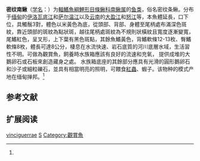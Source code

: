 {{Speciesbox
| name = 密纹南鳅
| status = LC
| status_system = IUCN3.1
| image = 
| genus = Schistura
| species = vinciguerrae
| authority = Hora, 1935<ref name='id6365'>{{cite web| url =http://www.bioinfo.cn/db05/BjdwSpecies.php?action=view&id=6365| title =密纹南鳅| work =中国动物物种编目数据库| publisher =中国科学院微生物研究所| author =中国科学院动物研究所| accessdate =2009-04-11| deadurl =yes| archiveurl =https://web.archive.org/web/20160305070440/http://www.bioinfo.cn/db05/BjdwSpecies.php?action=view&id=6365| archivedate =2016-03-05}}</ref>
| synonyms = *''Nemachilus vinciguerrae'',Hora, 1935
*''Nemacheilus vinciguerrae'',Hora, 1935
*''Noemacheilus vinciguerrae'',Hora, 1935
}}

'''密纹南鳅'''（[[学名|学名]]：{{lang|la|''Schistura vinciguerrae''}}）为[[輻鰭魚綱|輻鰭魚綱]][[鯉形目|鯉形目]][[條鳅科|條鳅科]][[南鳅属|南鳅属]]的[[鱼类|鱼类]]，俗名密纹条鳅。分布于[[缅甸|缅甸]]的[[伊洛瓦底江|伊洛瓦底江]]和[[萨尔温江|萨尔温江]]以及[[云南|云南]]的[[大盈江|大盈江]]和[[怒江|怒江]]等，本魚體延長，口下位，具觸鬚3對，體色以米黃色為底，從頭部、背部、身體至尾柄處布滿深色斑紋，靠近頭部的斑紋為點狀斑，越往尾柄處斑紋為不規則狀橫紋且寬度逐漸變寬，尾鰭紅色，呈叉形，上下葉有黑色斑點，其餘魚鰭黃色，背鰭軟條12-13枚、臀鰭軟條8枚，體長可達8公分，棲息在水流快速、岩石底質的河川底層水域，生活習性不明。可做為觀賞魚，飼養時水族箱應該有良好的流速和充氧， 提供成堆的大鵝卵石或石板來創造藏身之處。 水族箱底座的其餘部分應具有光滑的圓形鵝卵石和沙子或細粒礫石，並具有相當明亮的照明，可餵食[[紅蟲|紅蟲]]、蝦子。该物种的模式产地在缅甸掸邦。<ref name='id6365'/>

== 参考文献 ==
{{reflist}}

== 扩展阅读 ==
{{refbegin}}
{{wikispecies-inline|Schistura vinciguerrae|密纹南鳅}}
{{refend}}
{{Taxonbar|from=Q1040513}}

[[Category:南鳅属|vinciguerrae]]
[[Category:1935年描述的魚類|S]]
[[Category:觀賞魚|Category:觀賞魚]]

{{鯉形目小作品}}